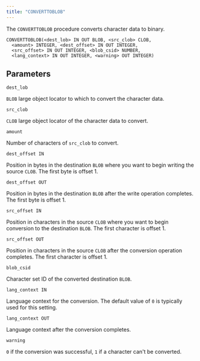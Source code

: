 ```yaml
---
title: "CONVERTTOBLOB"
---
```


The `CONVERTTOBLOB` procedure converts character data to binary.

```text
CONVERTTOBLOB(<dest_lob> IN OUT BLOB, <src_clob> CLOB,
  <amount> INTEGER, <dest_offset> IN OUT INTEGER,
  <src_offset> IN OUT INTEGER, <blob_csid> NUMBER,
  <lang_context> IN OUT INTEGER, <warning> OUT INTEGER)
```

## Parameters

`dest_lob`

 `BLOB` large object locator to which to convert the character data.

`src_clob`

 `CLOB` large object locator of the character data to convert.

`amount`

 Number of characters of `src_clob` to convert.

`dest_offset IN`

 Position in bytes in the destination `BLOB` where you want to begin writing the source `CLOB`. The first byte is offset 1.

`dest_offset OUT`

 Position in bytes in the destination `BLOB` after the write operation completes. The first byte is offset 1.

`src_offset IN`

 Position in characters in the source `CLOB` where you want to begin conversion to the destination `BLOB`. The first character is offset 1.

`src_offset OUT`

 Position in characters in the source `CLOB` after the conversion operation completes. The first character is offset 1.

`blob_csid`

 Character set ID of the converted destination `BLOB`.

`lang_context IN`

 Language context for the conversion. The default value of `0` is typically used for this setting.

`lang_context OUT`

 Language context after the conversion completes.

`warning`

 `0` if the conversion was successful, `1` if a character can't be converted.
